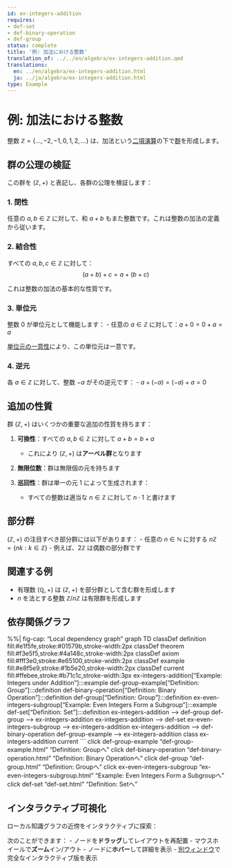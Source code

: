 ```yaml
---
id: ex-integers-addition
requires:
- def-set
- def-binary-operation
- def-group
status: complete
title: '例: 加法における整数'
translation_of: ../../en/algebra/ex-integers-addition.qmd
translations:
  en: ../en/algebra/ex-integers-addition.html
  ja: ../ja/algebra/ex-integers-addition.html
type: Example
---
```


# 例: 加法における整数 {#ex-integers-addition}

整数 $\mathbb{Z} = \{\ldots, -2, -1, 0, 1, 2, \ldots\}$ は、加法という[二項演算](def-binary-operation.qmd)の下で[群](def-group.qmd)を形成します。

## 群の公理の検証

この群を $(\mathbb{Z}, +)$ と表記し、各群の公理を検証します：

### 1. 閉性

任意の $a, b \in \mathbb{Z}$ に対して、和 $a + b$ もまた整数です。これは整数の加法の定義から従います。

### 2. 結合性

すべての $a, b, c \in \mathbb{Z}$ に対して：
$$(a + b) + c = a + (b + c)$$

これは整数の加法の基本的な性質です。

### 3. 単位元

整数 $0$ が単位元として機能します：
- 任意の $a \in \mathbb{Z}$ に対して：$a + 0 = 0 + a = a$

[単位元の一意性](thm-unique-identity.qmd)により、この単位元は一意です。

### 4. 逆元

各 $a \in \mathbb{Z}$ に対して、整数 $-a$ がその逆元です：
- $a + (-a) = (-a) + a = 0$

## 追加の性質

群 $(\mathbb{Z}, +)$ はいくつかの重要な追加の性質を持ちます：

1. **可換性**：すべての $a, b \in \mathbb{Z}$ に対して $a + b = b + a$
   - これにより $(\mathbb{Z}, +)$ は**アーベル群**となります

2. **無限位数**：群は無限個の元を持ちます

3. **巡回性**：群は単一の元 $1$ によって生成されます：
   - すべての整数は適当な $n \in \mathbb{Z}$ に対して $n \cdot 1$ と書けます

## 部分群

$(\mathbb{Z}, +)$ の注目すべき部分群には以下があります：
- 任意の $n \in \mathbb{N}$ に対する $n\mathbb{Z} = \{nk : k \in \mathbb{Z}\}$
- 例えば、$2\mathbb{Z}$ は偶数の部分群です

## 関連する例

- 有理数 $(\mathbb{Q}, +)$ は $(\mathbb{Z}, +)$ を部分群として含む群を形成します
- $n$ を法とする整数 $\mathbb{Z}/n\mathbb{Z}$ は有限群を形成します

## 依存関係グラフ

%%| fig-cap: "Local dependency graph"
graph TD
    classDef definition fill:#e1f5fe,stroke:#01579b,stroke-width:2px
    classDef theorem fill:#f3e5f5,stroke:#4a148c,stroke-width:2px
    classDef axiom fill:#fff3e0,stroke:#e65100,stroke-width:2px
    classDef example fill:#e8f5e9,stroke:#1b5e20,stroke-width:2px
    classDef current fill:#ffebee,stroke:#b71c1c,stroke-width:3px
    ex-integers-addition["Example: Integers under Addition"]:::example
    def-group-example["Definition: Group"]:::definition
    def-binary-operation["Definition: Binary Operation"]:::definition
    def-group["Definition: Group"]:::definition
    ex-even-integers-subgroup["Example: Even Integers Form a Subgroup"]:::example
    def-set["Definition: Set"]:::definition
    ex-integers-addition --> def-group
    def-group --> ex-integers-addition
    ex-integers-addition --> def-set
    ex-even-integers-subgroup --> ex-integers-addition
    ex-integers-addition --> def-binary-operation
    def-group-example --> ex-integers-addition
    class ex-integers-addition current
```
    click def-group-example "def-group-example.html" "Definition: Groupへ"
    click def-binary-operation "def-binary-operation.html" "Definition: Binary Operationへ"
    click def-group "def-group.html" "Definition: Groupへ"
    click ex-even-integers-subgroup "ex-even-integers-subgroup.html" "Example: Even Integers Form a Subgroupへ"
    click def-set "def-set.html" "Definition: Setへ"

## インタラクティブ可視化

ローカル知識グラフの近傍をインタラクティブに探索：

::: {.graph-viz data-id="ex-integers-addition" data-width="700" data-height="500"}
:::

次のことができます：
- ノードを**ドラッグ**してレイアウトを再配置
- マウスホイールで**ズーム**イン/アウト
- ノードに**ホバー**して詳細を表示
- [別ウィンドウ](../../output/interactive/ex-integers-addition.html){target="_blank"}で完全なインタラクティブ版を表示
